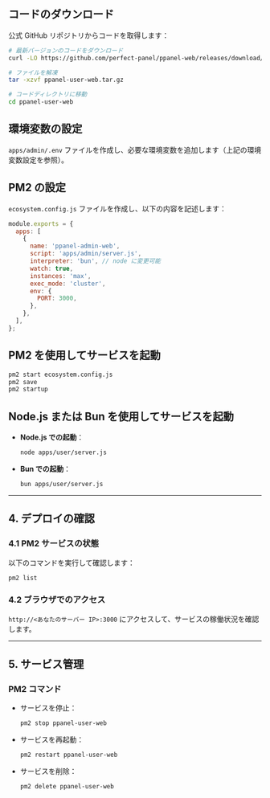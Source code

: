 ## コードのダウンロード

公式 GitHub リポジトリからコードを取得します：

```bash
# 最新バージョンのコードをダウンロード
curl -LO https://github.com/perfect-panel/ppanel-web/releases/download/v1.0.0/ppanel-admin-web.tar.gz

# ファイルを解凍
tar -xzvf ppanel-user-web.tar.gz

# コードディレクトリに移動
cd ppanel-user-web
```

## 環境変数の設定

`apps/admin/.env` ファイルを作成し、必要な環境変数を追加します（上記の環境変数設定を参照）。

## PM2 の設定

`ecosystem.config.js` ファイルを作成し、以下の内容を記述します：

```javascript
module.exports = {
  apps: [
    {
      name: 'ppanel-admin-web',
      script: 'apps/admin/server.js',
      interpreter: 'bun', // node に変更可能
      watch: true,
      instances: 'max',
      exec_mode: 'cluster',
      env: {
        PORT: 3000,
      },
    },
  ],
};
```

## PM2 を使用してサービスを起動

```bash
pm2 start ecosystem.config.js
pm2 save
pm2 startup
```

## Node.js または Bun を使用してサービスを起動

- **Node.js での起動**：

  ```bash
  node apps/user/server.js
  ```

- **Bun での起動**：

  ```bash
  bun apps/user/server.js
  ```

---

## **4. デプロイの確認**

### **4.1 PM2 サービスの状態**

以下のコマンドを実行して確認します：

```bash
pm2 list
```

### **4.2 ブラウザでのアクセス**

`http://<あなたのサーバー IP>:3000` にアクセスして、サービスの稼働状況を確認します。

---

## **5. サービス管理**

### **PM2 コマンド**

- サービスを停止：

  ```bash
  pm2 stop ppanel-user-web
  ```

- サービスを再起動：

  ```bash
  pm2 restart ppanel-user-web
  ```

- サービスを削除：

  ```bash
  pm2 delete ppanel-user-web
  ```


<Giscus />
